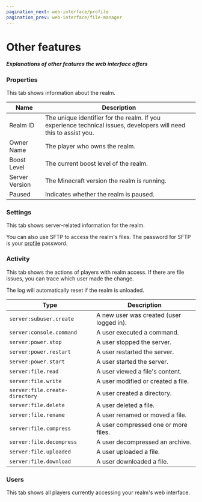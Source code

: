 ```yaml
---
pagination_next: web-interface/profile
pagination_prev: web-interface/file-manager
---
```


# Other features

##### Explanations of other features the web interface offers

### Properties

This tab shows information about the realm.

| Name           | Description                                                                                                       |
|----------------|-------------------------------------------------------------------------------------------------------------------|
| Realm ID       | The unique identifier for the realm. If you experience technical issues, developers will need this to assist you. |
| Owner Name     | The player who owns the realm.                                                                                    |
| Boost Level    | The current boost level of the realm.                                                                             |
| Server Version | The Minecraft version the realm is running.                                                                       |
| Paused         | Indicates whether the realm is paused.                                                                            |

### Settings

This tab shows server-related information for the realm.

You can also use SFTP to access the realm's files. The password for SFTP is your [profile](./profile) password.

### Activity

This tab shows the actions of players with realm access. If there are file issues, you can trace which user made the change.

The log will automatically reset if the realm is unloaded.

| Type                           | Description                                        |
|--------------------------------|----------------------------------------------------|
| `server:subuser.create`        | A new user was created (user logged in).           |
| `server:console.command`       | A user executed a command.                         |
| `server:power.stop`            | A user stopped the server.                         |
| `server:power.restart`         | A user restarted the server.                       |
| `server:power.start`           | A user started the server.                         |
| `server:file.read`             | A user viewed a file's content.                    |
| `server:file.write`            | A user modified or created a file.                 |
| `server:file.create-directory` | A user created a directory.                        |
| `server:file.delete`           | A user deleted a file.                             |
| `server:file.rename`           | A user renamed or moved a file.                    |
| `server:file.compress`         | A user compressed one or more files.               |
| `server:file.decompress`       | A user decompressed an archive.                    |
| `server:file.uploaded`         | A user uploaded a file.                            |
| `server:file.download`         | A user downloaded a file.                          |

### Users

This tab shows all players currently accessing your realm's web interface.